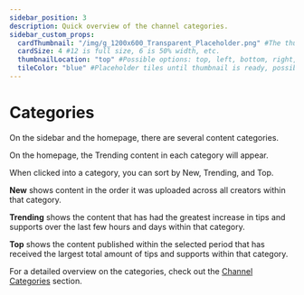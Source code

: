---
sidebar_position: 3
description: Quick overview of the channel categories.
sidebar_custom_props:
  cardThumbnail: "/img/g_1200x600_Transparent_Placeholder.png" #The thumbnail on the category card.
  cardSize: 4 #12 is full size, 6 is 50% width, etc.
  thumbnailLocation: "top" #Possible options: top, left, bottom, right, none
  tileColor: "blue" #Placeholder tiles until thumbnail is ready, possible options: blue, cream, darkpurple, lightpurple, mauve, orange, pink, none
---

# Categories

On the sidebar and the homepage, there are several content categories.

On the homepage, the Trending content in each category will appear.

When clicked into a category, you can sort by New, Trending, and Top.

**New** shows content in the order it was uploaded across all creators within that category.

**Trending** shows the content that has had the greatest increase in tips and supports over the last few hours and days within that category.

**Top** shows the content published within the selected period that has received the largest total amount of tips and supports within that category.

For a detailed overview on the categories, check out the [Channel Categories](https://help.odysee.tv/category/channel-categories) section.
